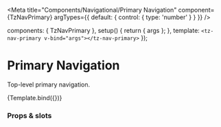 

<Meta
  title="Components/Navigational/Primary Navigation"
  component={TzNavPrimary}
  argTypes={{
    default: {
      control: { type: 'number' }
    }
  }}
/>

  components: { TzNavPrimary },
  setup() {
    return { args };
  },
  template: `<tz-nav-primary v-bind="args"></tz-nav-primary>`
});

# Primary Navigation

Top-level primary navigation.

<Canvas>
  <Story
    name="Default"
    args={{
      menu: navigation,
      footer: footerNav
    }}
    parameters={{
      design: {
        type: 'figma',
        url: 'https://www.figma.com/proto/f9CMMSAWFsKLRUa9xPbpGr/design-system?page-id=60%3A129&node-id=69%3A189&viewport=340%2C48%2C0.47&scaling=min-zoom'
      }
    }}
  >
    {Template.bind({})}
  </Story>
</Canvas>

### Props & slots

<ArgsTable story="Default" />
